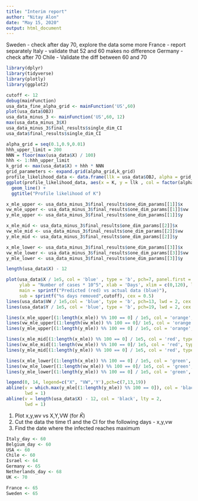 ```yaml
---
title: "Interim report"
author: "Nitay Alon"
date: "May 15, 2020"
output: html_document
---
```


Sweden - check after day 70, explore the data some more
France - report separately 
Italy - validate that 52 and 60 makes no difference
Germany - check after 70
Chile - Validate the diff between 60 and 70

```r
library(dplyr)
library(tidyverse)
library(plotly)
library(ggplot2)
```


```r
cutoff <- 12
debug(mainFunction)
usa_data_fine_alpha_grid <- mainFunction('US',60)
plot(usa_data$OBJ)
usa_data_minus_3 <- mainFunction('US',60, 12)
max(usa_data_minus_3$X)
usa_data_minus_3$final_results$single_dim_CI
usa_data$final_results$single_dim_CI
```

```r
alpha_grid = seq(0.1,0.9,0.01)
hhh_upper_limit = 200
NNN = floor(max(usa_data$X) / 100)
hhh <- 1:hhh_upper_limit
k_grid <- max(usa_data$X) + hhh * NNN
grid_parameters <- expand.grid(alpha_grid,k_grid)
profile_likelihood_data <- data.frame(llk = usa_data$OBJ, alpha = grid_parameters$Var1, K = grid_parameters$Var2)
ggplot(profile_likelihood_data, aes(x = K, y = llk , col = factor(alpha))) +
  geom_line() + 
  ggtitle("Profile likelihood of K")
```


```r
x_mle_upper <- usa_data_minus_3$final_results$one_dim_params[[1]]$x
vw_mle_upper <- usa_data_minus_3$final_results$one_dim_params[[1]]$vw
y_mle_upper <- usa_data_minus_3$final_results$one_dim_params[[1]]$y

x_mle_mid <- usa_data_minus_3$final_results$one_dim_params[[2]]$x
vw_mle_mid <- usa_data_minus_3$final_results$one_dim_params[[2]]$vw
y_mle_mid <- usa_data_minus_3$final_results$one_dim_params[[2]]$y

x_mle_lower <- usa_data_minus_3$final_results$one_dim_params[[3]]$x
vw_mle_lower <- usa_data_minus_3$final_results$one_dim_params[[3]]$vw
y_mle_lower <- usa_data_minus_3$final_results$one_dim_params[[3]]$y

length(usa_data$X) - 12

plot(usa_data$X / 1e5, col = 'blue' , type = 'b', pch=7, panel.first = grid(),
     ylab = "Number of cases * 10^5", xlab = 'Days', xlim = c(0,120), lty = 1, lwd = 2,
     main = sprintf("Predicted (red) vs actual data (blue)"),
     sub = sprintf("%s days removed",cutoff), cex = 0.5)
lines(usa_data$VW / 1e5,col = 'blue', type = 'b', pch=13, lwd = 2, cex = 0.5)
lines(usa_data$Y / 1e5, col = 'blue', type = 'b', pch=19, lwd = 2, cex = 0.5)

lines(x_mle_upper[(1:length(x_mle)) %% 100 == 0] / 1e5, col = 'orange', type = 'b', pch=7, lwd = 1, cex = 0.5)
lines(vw_mle_upper[(1:length(vw_mle)) %% 100 == 0]/ 1e5, col = 'orange', type = 'b', pch=13, lwd = 1, cex = 0.5)
lines(y_mle_upper[(1:length(y_mle)) %% 100 == 0] / 1e5, col = 'orange', type = 'b', pch=19, lwd = 1, cex = 0.5)

lines(x_mle_mid[(1:length(x_mle)) %% 100 == 0] / 1e5, col = 'red', type = 'b', pch=7, lwd = 1, cex = 0.5)
lines(vw_mle_mid[(1:length(vw_mle)) %% 100 == 0]/ 1e5, col = 'red', type = 'b', pch=13, lwd = 1, cex = 0.5)
lines(y_mle_mid[(1:length(y_mle)) %% 100 == 0] / 1e5, col = 'red', type = 'b', pch=19, lwd = 1, cex = 0.5)

lines(x_mle_lower[(1:length(x_mle)) %% 100 == 0] / 1e5, col = 'green', type = 'b', pch=7, lwd = 1, cex = 0.5)
lines(vw_mle_lower[(1:length(vw_mle)) %% 100 == 0]/ 1e5, col = 'green', type = 'b', pch=13, lwd = 1, cex = 0.5)
lines(y_mle_lower[(1:length(y_mle)) %% 100 == 0] / 1e5, col = 'green', type = 'b', pch=19, lwd = 1, cex = 0.5)

legend(0, 14, legend=c("X", "VW",'Y'),pch=c(7,13,19))
abline(v = which.max(y_mle[(1:length(y_mle)) %% 100 == 0]), col = 'black',
       lwd = 1)
abline(v = length(usa_data$X) - 12, col = 'black', lty = 2,
       lwd = 1)
```

1. Plot x,y,wv vs X,Y,VW (for $\hat{K}$)
2. Cut the data the time t1 and the CI for the following days - x,y,vw
3. Find the date where the infected reaches maximum

```r
Italy_day <- 60
Belgium_day <- 60
USA <- 60
Chile <- 60
Israel <- 64
Germany <- 65
Netherlands_day <- 68
UK <- 70
```

```r
France <- 65
Sweden <- 65
```
